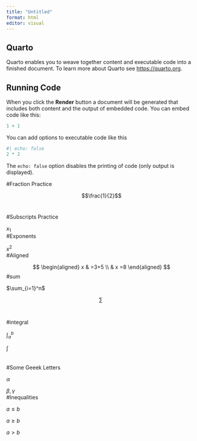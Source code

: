 ```yaml
---
title: "Untitled"
format: html
editor: visual
---
```


## Quarto

Quarto enables you to weave together content and executable code into a finished document. To learn more about Quarto see <https://quarto.org>.

## Running Code

When you click the **Render** button a document will be generated that includes both content and the output of embedded code. You can embed code like this:

```r
1 + 1
```

You can add options to executable code like this

```r
#| echo: false
2 * 2
```

The `echo: false` option disables the printing of code (only output is displayed).

#Fraction Practice

$$\frac{1}{2}$$\

#Subscripts Practice

$x_1$\
#Exponents

$x^2$\
#Aligned

$$
\begin{aligned} 
x & =3+5 \\
& x =8
\end{aligned}
$$#sum

$\sum_{i=1}^n$\

$$
\sum\
$$\
\
#integral

$\int_{a}^{b}$\

$\int$\
\
\
#Some Geeek Letters

$\alpha$

$\beta,\gamma$\
#Inequalities

$a\leq b$

$a\geq b$\

$a>b$\
\
\
\

\
